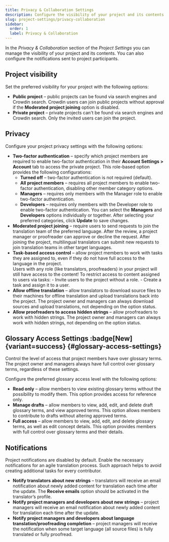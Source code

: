 ```yaml
---
title: Privacy & Collaboration Settings
description: Configure the visibility of your project and its contents
slug: project-settings/privacy-collaboration
sidebar:
  order: 1
  label: Privacy & Collaboration
---
```



In the *Privacy & Collaboration* section of the *Project Settings* you can manage the visibility of your project and its contents. You can also configure the notifications sent to project participants.

## Project visibility

Set the preferred visibility for your project with the following options:

* **Public project** &ndash; public projects can be found via search engines and Crowdin search. Crowdin users can join public projects without approval if the **Moderated project joining** option is disabled.
* **Private project** &ndash; private projects can't be found via search engines and Crowdin search. Only the invited users can join the project.

## Privacy

Configure your project privacy settings with the following options:

* **Two-factor authentication** &ndash; specify which project members are required to enable two-factor authentication in their **Account Settings > Account** tab to access the private project. This role-based option provides the following configurations:
    * **Turned off** &ndash; two-factor authentication is not required (default).
    * **All project members** &ndash; requires all project members to enable two-factor authentication, disabling other member category options.
    * **Managers** &ndash; requires only members with the Manager role to enable two-factor authentication.
    * **Developers** &ndash; requires only members with the Developer role to enable two-factor authentication.
    You can select the **Managers** and **Developers** options individually or together. After selecting your preferred categories, click **Update** to save changes.
* **Moderated project joining** &ndash; require users to send requests to join the translation team of the preferred language. After the review, a project manager or proofreader can approve or decline the request. After joining the project, multilingual translators can submit new requests to join translation teams in other target languages.
* **Task-based access control** &ndash; allow project members to work with tasks they are assigned to, even if they do not have full access to the language in the project.
  <Aside>
    Users with any role (like translators, proofreaders) in your project will still have access to the content!
    To restrict access to content assigned to users via tasks:
    - Invite users to the project without a role.
    - Create a task and assign it to a user.
  </Aside>
* **Allow offline translation** &ndash; allow translators to download source files to their machines for offline translation and upload translations back into the project. The project owner and managers can always download sources and upload translations, not depending on the option status.
* **Allow proofreaders to access hidden strings** &ndash; allow proofreaders to work with hidden strings. The project owner and managers can always work with hidden strings, not depending on the option status.

## Glossary Access Settings :badge[New]{variant=success} {#glossary-access-settings}

Control the level of access that project members have over glossary terms. The project owner and managers always have full control over glossary terms, regardless of these settings.

Configure the preferred glossary access level with the following options:

* **Read only** &ndash; allow members to view existing glossary terms without the possibility to modify them. This option provides access for reference only.
* **Manage drafts** &ndash; allow members to view, add, edit, and delete draft glossary terms, and view approved terms. This option allows members to contribute to drafts without altering approved terms.
* **Full access** &ndash; allow members to view, add, edit, and delete glossary terms, as well as edit concept details. This option provides members with full control over glossary terms and their details.

## Notifications

Project notifications are disabled by default. Enable the necessary notifications for an agile translation process. Such approach helps to avoid creating additional tasks for every contributor.

* **Notify translators about new strings** &ndash; translators will receive an email notification about newly added content for translation each time after the update.
The **Receive emails** option should be activated in the translator’s profile.
* **Notify project managers and developers about new strings** &ndash; project managers will receive an email notification about newly added content for translation each time after the update.
* **Notify project managers and developers about language translation/proofreading completion** &ndash; project managers will receive the notification when some target language (all source files) is fully translated or fully proofread.
